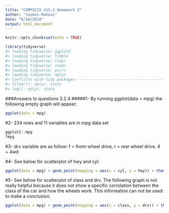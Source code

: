 ```yaml
---
title: "COMPSCIX 415.2 Homework 2"
author: "Yasmin Makoui"
date: "6/18/2018"
output: html_document
---
```


```r
knitr::opts_chunk$set(echo = TRUE)
```

```r
library(tidyverse)
#> loading tidyverse: ggplot2
#> loading tidyverse: tibble
#> loading tidyverse: tidyr
#> loading tidyverse: readr
#> loading tidyverse: purrr
#> loading tidyverse: dplyr
#> Conflicts with tidy packages -------------------------------------------
#> filter(): dplyr, stats
#> lag(): dplyr, stats 
```
###Answers to questions 3.2.4 
#####1- By running ggplot(data = mpg) the following empty graph will appear: 
```r
ggplot(data = mpg)
```

#2- 234 rows and 11 variables are in mpg data set
```r
ggplot2::mpg
?mpg
```

#3- drv variable are as follow: f = front-wheel drive, r = rear wheel drive, 4 = 4wd

#4- See below for scatterplot of hwy and cyl:
```r
ggplot(data = mpg) + geom_point(mapping = aes(x = cyl, y = hwy)) + theme_bw()
```

#5- See below for scatterplot of class and drv. The following graph is not really helpful because it does not show a specific corrolation between the class of the car and how the wheels work. This information can not be used to make a conclusion. 
```r
ggplot(data = mpg) + geom_point(mapping = aes(x = class, y = drv)) + theme_bw()
```

